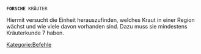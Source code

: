 <tt>'''FORSCHE''' KRÄUTER</tt>

Hiermit versucht die Einheit herauszufinden, welches Kraut in einer Region wächst und wie viele davon vorhanden sind. Dazu muss sie mindestens Kräuterkunde 7 haben.

[[Kategorie:Befehle]]